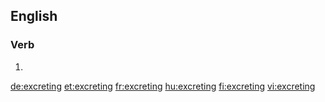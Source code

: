 ==English==

===Verb===
{{head|en|present participle}}

# {{present participle of|excrete|lang=en|nocat=1}}

[[de:excreting]]
[[et:excreting]]
[[fr:excreting]]
[[hu:excreting]]
[[fi:excreting]]
[[vi:excreting]]